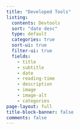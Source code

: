 ```yaml
---
title: "Developed Tools"
listing:
  contents: Devtools
  sort: "date desc"
  type: default
  categories: true
  sort-ui: true
  filter-ui: true
  fields:
    - title
    - subtitle
    - date
    - reading-time
    - description
    - image
    - image-alt
    - categories
page-layout: full
title-block-banner: false
comments: false
---
```

